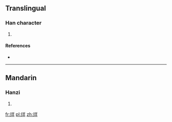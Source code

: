 ==Translingual==

===Han character===
{{Han char|rn=96|rad=玉|as=06|sn=10|four=1815<sub>0</sub>|canj=一土廿手 (MGTQ)}}

# {{defn|Han|sort=玉06}}

====References====
* {{Han ref|kx=0730.240|dkj=20950|hdz=21113.020|uh=73DC|ud=29660|bh=D2B3|bd=53939}}

----

==Mandarin==

===Hanzi===
{{cmn-hanzi|pin=[[yáng]] ([[yang2]])|wg=yang<sup>2</sup>}}

# {{defn|lang=cmn|sort=玉06}}

[[fr:珜]]
[[pl:珜]]
[[zh:珜]]